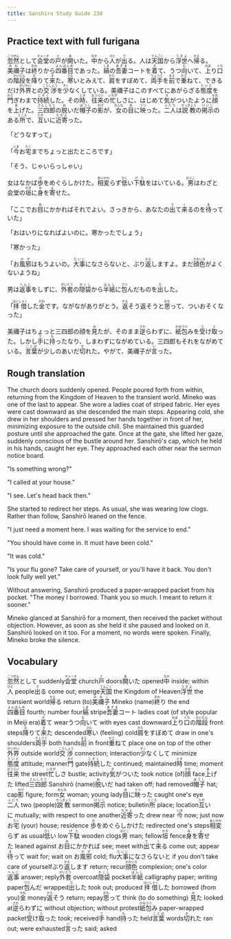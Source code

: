 ```yaml
---
title: Sanshiro Study Guide 238
---
```


## Practice text with full furigana

<p>
<ruby><rb>忽然</rb><rt>こつぜん</rt></ruby>として<ruby><rb>会堂</rb><rt>チャーチ</rt></ruby>の<ruby><rb>戸</rb><rt>と</rt></ruby>が<ruby><rb>開</rb><rt>あ</rt></ruby>いた。<ruby><rb>中</rb><rt>なか</rt></ruby>から<ruby><rb>人</rb><rt>ひと</rt></ruby>が<ruby><rb>出</rb><rt>で</rt></ruby>る。人は<ruby><rb>天国</rb><rt>てんごく</rt></ruby>から<ruby><rb>浮世</rb><rt>うきよ</rt></ruby>へ<ruby><rb>帰</rb><rt>かえ</rt></ruby>る。<ruby><rb>美禰子</rb><rt>みねこ</rt></ruby>は<ruby><rb>終</rb><rt>おわ</rt></ruby>りから<ruby><rb>四番目</rb><rt>よんばんめ</rt></ruby>であった。<ruby><rb>縞</rb><rt>しま</rt></ruby>の<ruby><rb>吾妻</rb><rt>あずま</rt></ruby>コートを<ruby><rb>着</rb><rt>き</rt></ruby>て、うつ<ruby><rb>向</rb><rt>む</rt></ruby>いて、<ruby><rb>上</rb><rt>のぼ</rt></ruby>り<ruby><rb>口</rb><rt>ぐち</rt></ruby>の<ruby><rb>階段</rb><rt>かいだん</rt></ruby>を<ruby><rb>降</rb><rt>お</rt></ruby>りて<ruby><rb>来</rb><rt>き</rt></ruby>た。<ruby><rb>寒</rb><rt>さむ</rt></ruby>いとみえて、<ruby><rb>肩</rb><rt>かた</rt></ruby>をすぼめて、<ruby><rb>両手</rb><rt>りょうて</rt></ruby>を<ruby><rb>前</rb><rt>まえ</rt></ruby>で<ruby><rb>重</rb><rt>かさ</rt></ruby>ねて、できるだけ<ruby><rb>外界</rb><rt>がいかい</rt></ruby>との<ruby><rb>交渉</rb><rt>こうしょう</rt></ruby>を<ruby><rb>少</rb><rt>すく</rt></ruby>なくしている。美禰子はこのすべてにあがらざる<ruby><rb>態度</rb><rt>たいど</rt></ruby>を<ruby><rb>門</rb><rt>かど</rt></ruby>ぎわまで<ruby><rb>持続</rb><rt>じぞく</rt></ruby>した。その<ruby><rb>時</rb><rt>とき</rt></ruby>、<ruby><rb>往来</rb><rt>おうらい</rt></ruby>の<ruby><rb>忙</rb><rt>いそが</rt></ruby>しさに、はじめて<ruby><rb>気</rb><rt>き</rt></ruby>がついたように<ruby><rb>顔</rb><rt>かお</rt></ruby>を<ruby><rb>上</rb><rt>あ</rt></ruby>げた。<ruby><rb>三四郎</rb><rt>さんしろう</rt></ruby>の<ruby><rb>脱</rb><rt>ぬ</rt></ruby>いだ<ruby><rb>帽子</rb><rt>ぼうし</rt></ruby>の<ruby><rb>影</rb><rt>かげ</rt></ruby>が、<ruby><rb>女</rb><rt>おんな</rt></ruby>の<ruby><rb>目</rb><rt>め</rt></ruby>に<ruby><rb>映</rb><rt>うつ</rt></ruby>った。<ruby><rb>二人</rb><rt>ふたり</rt></ruby>は<ruby><rb>説教</rb><rt>せっきょう</rt></ruby>の<ruby><rb>掲示</rb><rt>けいじ</rt></ruby>のある<ruby><rb>所</rb><rt>ところ</rt></ruby>で、<ruby><rb>互</rb><rt>たが</rt></ruby>いに<ruby><rb>近寄</rb><rt>ちかよ</rt></ruby>った。
</p>

<p>「どうなすって」</p>
<p>
「<ruby><rb>今</rb><rt>いま</rt></ruby>お<ruby><rb>宅</rb><rt>たく</rt></ruby>までちょっと出たところです」
</p>

<p>「そう、じゃいらっしゃい」</p>
<p>
女はなかば<ruby><rb>歩</rb><rt>ほ</rt></ruby>をめぐらしかけた。<ruby><rb>相変</rb><rt>あいかわ</rt></ruby>らず<ruby><rb>低</rb><rt>ひく</rt></ruby>い<ruby><rb>下駄</rb><rt>げた</rt></ruby>をはいている。<ruby><rb>男</rb><rt>おとこ</rt></ruby>はわざと会堂の<ruby><rb>垣</rb><rt>かき</rt></ruby>に<ruby><rb>身</rb><rt>み</rt></ruby>を<ruby><rb>寄</rb><rt>よ</rt></ruby>せた。
</p>

<p>
「ここでお<ruby><rb>目</rb><rt>め</rt></ruby>にかかればそれでよい。さっきから、あなたの<ruby><rb>出</rb><rt>で</rt></ruby>て<ruby><rb>来</rb><rt>く</rt></ruby>るのを<ruby><rb>待</rb><rt>ま</rt></ruby>っていた」
</p>

<p>「おはいりになればよいのに。寒かったでしょう」</p>
<p>「寒かった」</p>
<p>
「お<ruby><rb>風邪</rb><rt>かぜ</rt></ruby>はもうよいの。<ruby><rb>大事</rb><rt>だいじ</rt></ruby>になさらないと、ぶり<ruby><rb>返</rb><rt>かえ</rt></ruby>しますよ。まだ<ruby><rb>顔色</rb><rt>かおいろ</rt></ruby>がよくないようね」
</p>

<p>
男は<ruby><rb>返事</rb><rt>へんじ</rt></ruby>をしずに、<ruby><rb>外套</rb><rt>がいとう</rt></ruby>の<ruby><rb>隠袋</rb><rt>かくし</rt></ruby>から<ruby><rb>半紙</rb><rt>はんし</rt></ruby>に<ruby><rb>包</rb><rt>つつ</rt></ruby>んだものを<ruby><rb>出</rb><rt>だ</rt></ruby>した。
</p>

<p>
「<ruby><rb>拝借</rb><rt>はいしゃく</rt></ruby>した<ruby><rb>金</rb><rt>かね</rt></ruby>です。ながながありがとう。<ruby><rb>返</rb><rt>かえ</rt></ruby>そう返そうと<ruby><rb>思</rb><rt>おも</rt></ruby>って、ついおそくなった」
</p>

<p>
美禰子はちょっと三四郎の顔を<ruby><rb>見</rb><rt>み</rt></ruby>たが、そのまま<ruby><rb>逆</rb><rt>さか</rt></ruby>らわずに、<ruby><rb>紙包</rb><rt>かみづつ</rt></ruby>みを<ruby><rb>受</rb><rt>う</rt></ruby>け<ruby><rb>取</rb><rt>と</rt></ruby>った。しかし<ruby><rb>手</rb><rt>て</rt></ruby>に<ruby><rb>持</rb><rt>も</rt></ruby>ったなり、しまわずにながめている。三四郎もそれをながめている。<ruby><rb>言葉</rb><rt>ことば</rt></ruby>が少しのあいだ<ruby><rb>切</rb><rt>き</rt></ruby>れた。やがて、美禰子が<ruby><rb>言</rb><rt>い</rt></ruby>った。
</p>


## Rough translation

The church doors suddenly opened. People poured forth from within, returning from the Kingdom of Heaven to the transient world. Mineko was one of the last to appear. She wore a ladies coat of striped fabric. Her eyes were cast downward as she descended the main steps. Appearing cold, she drew in her shoulders and pressed her hands together in front of her, minimizing exposure to the outside chill. She maintained this guarded posture until she approached the gate. Once at the gate, she lifted her gaze, suddenly conscious of the bustle around her. Sanshirō's cap, which he held in his hands, caught her eye. They approached each other near the sermon notice board.

"Is something wrong?"

"I called at your house."

"I see. Let's head back then."

She started to redirect her steps. As usual, she was wearing low clogs. Rather than follow, Sanshirō leaned on the fence.

"I just need a moment here. I was waiting for the service to end."

"You should have come in. It must have been cold."

"It was cold."

"Is your flu gone? Take care of yourself, or you'll have it back. You don't look fully well yet."

Without answering, Sanshirō produced a paper-wrapped packet from his pocket. "The money I borrowed. Thank you so much. I meant to return it sooner."

Mineko glanced at Sanshirō for a moment, then received the packet without objection. However, as soon as she held it she paused and looked on it. Sanshirō looked on it too. For a moment, no words were spoken. Finally, Mineko broke the silence.      


## Vocabulary

<p>
<span class="vocabstudy"><ruby><rb>忽然</rb><rt>こつぜん</rt></ruby>として&nbsp;suddenly</span><span class="vocabstudy"><ruby><rb>会堂</rb><rt>チャーチ</rt></ruby>&nbsp;church</span><span class="vocabstudy"><ruby><rb>戸</rb><rt>と</rt></ruby>&nbsp;doors</span><span class="vocabstudy"><ruby><rb>開</rb><rt>あ</rt></ruby>いた&nbsp;opened</span><span class="vocabstudy"><ruby><rb>中</rb><rt>なか</rt></ruby>&nbsp;inside; within</span><span class="vocabstudy"><ruby><rb>人</rb><rt>ひと</rt></ruby>&nbsp;people</span><span class="vocabstudy"><ruby><rb>出</rb><rt>で</rt></ruby>る&nbsp;come out; emerge</span><span class="vocabstudy"><ruby><rb>天国</rb><rt>てんごく</rt></ruby>&nbsp;the Kingdom of Heaven</span><span class="vocabstudy"><ruby><rb>浮世</rb><rt>うきよ</rt></ruby>&nbsp;the transient world</span><span class="vocabstudy"><ruby><rb>帰</rb><rt>かえ</rt></ruby>る&nbsp;return (to)</span><span class="vocabstudy"><ruby><rb>美禰子</rb><rt>みねこ</rt></ruby>&nbsp;Mineko (name)</span><span class="vocabstudy"><ruby><rb>終</rb><rt>おわ</rt></ruby>り&nbsp;the end</span><span class="vocabstudy"><ruby><rb>四番目</rb><rt>よんばんめ</rt></ruby>&nbsp;fourth; number four</span><span class="vocabstudy"><ruby><rb>縞</rb><rt>しま</rt></ruby>&nbsp;stripe</span><span class="vocabstudy"><ruby><rb>吾妻</rb><rt>あずま</rt></ruby>コート&nbsp;ladies coat (of style popular in Meiji era)</span><span class="vocabstudy"><ruby><rb>着</rb><rt>き</rt></ruby>て&nbsp;wear</span><span class="vocabstudy">うつ<ruby><rb>向</rb><rt>む</rt></ruby>いて&nbsp;with eyes cast downward</span><span class="vocabstudy"><ruby><rb>上</rb><rt>のぼ</rt></ruby>り<ruby><rb>口</rb><rt>ぐち</rt></ruby>の<ruby><rb>階段</rb><rt>かいだん</rt></ruby>&nbsp;front steps</span><span class="vocabstudy"><ruby><rb>降</rb><rt>お</rt></ruby>りて<ruby><rb>来</rb><rt>き</rt></ruby>た&nbsp;descended</span><span class="vocabstudy"><ruby><rb>寒</rb><rt>さむ</rt></ruby>い&nbsp;(feeling) cold</span><span class="vocabstudy"><ruby><rb>肩</rb><rt>かた</rt></ruby>をすぼめて&nbsp;draw in one's shoulders</span><span class="vocabstudy"><ruby><rb>両手</rb><rt>りょうて</rt></ruby>&nbsp;both hands</span><span class="vocabstudy"><ruby><rb>前</rb><rt>まえ</rt></ruby>&nbsp;in front</span><span class="vocabstudy"><ruby><rb>重</rb><rt>かさ</rt></ruby>ねて&nbsp;place one on top of the other</span><span class="vocabstudy"><ruby><rb>外界</rb><rt>がいかい</rt></ruby>&nbsp;outside world</span><span class="vocabstudy"><ruby><rb>交渉</rb><rt>こうしょう</rt></ruby>&nbsp;connection; interaction</span><span class="vocabstudy"><ruby><rb>少</rb><rt>すく</rt></ruby>なくして&nbsp;minimize</span><span class="vocabstudy"><ruby><rb>態度</rb><rt>たいど</rt></ruby>&nbsp;attitude; manner</span><span class="vocabstudy"><ruby><rb>門</rb><rt>かど</rt></ruby>&nbsp;gate</span><span class="vocabstudy"><ruby><rb>持続</rb><rt>じぞく</rt></ruby>した&nbsp;continued; maintained</span><span class="vocabstudy"><ruby><rb>時</rb><rt>とき</rt></ruby>&nbsp;time; moment</span><span class="vocabstudy"><ruby><rb>往来</rb><rt>おうらい</rt></ruby>&nbsp;the street</span><span class="vocabstudy"><ruby><rb>忙</rb><rt>いそが</rt></ruby>しさ&nbsp;bustle; activity</span><span class="vocabstudy"><ruby><rb>気</rb><rt>き</rt></ruby>がついた&nbsp;took notice (of)</span><span class="vocabstudy"><ruby><rb>顔</rb><rt>かお</rt></ruby>&nbsp;face</span><span class="vocabstudy"><ruby><rb>上</rb><rt>あ</rt></ruby>げた&nbsp;lifted</span><span class="vocabstudy"><ruby><rb>三四郎</rb><rt>さんしろう</rt></ruby>&nbsp;Sanshirō (name)</span><span class="vocabstudy"><ruby><rb>脱</rb><rt>ぬ</rt></ruby>いだ&nbsp;had taken off; had removed</span><span class="vocabstudy"><ruby><rb>帽子</rb><rt>ぼうし</rt></ruby>&nbsp;hat; cap</span><span class="vocabstudy"><ruby><rb>影</rb><rt>かげ</rt></ruby>&nbsp;figure; form</span><span class="vocabstudy"><ruby><rb>女</rb><rt>おんな</rt></ruby>&nbsp;woman; young lady</span><span class="vocabstudy"><ruby><rb>目</rb><rt>め</rt></ruby>に<ruby><rb>映</rb><rt>うつ</rt></ruby>った&nbsp;caught one's eye</span><span class="vocabstudy"><ruby><rb>二人</rb><rt>ふたり</rt></ruby>&nbsp;two (people)</span><span class="vocabstudy"><ruby><rb>説教</rb><rt>せっきょう</rt></ruby>&nbsp;sermon</span><span class="vocabstudy"><ruby><rb>掲示</rb><rt>けいじ</rt></ruby>&nbsp;notice; bulletin</span><span class="vocabstudy"><ruby><rb>所</rb><rt>ところ</rt></ruby>&nbsp;place; location</span><span class="vocabstudy"><ruby><rb>互</rb><rt>たが</rt></ruby>いに&nbsp;mutually; with respect to one another</span><span class="vocabstudy"><ruby><rb>近寄</rb><rt>ちかよ</rt></ruby>った&nbsp;drew near</span>
<span class="vocabstudy"><ruby><rb>今</rb><rt>いま</rt></ruby>&nbsp;now; just now</span><span class="vocabstudy">お<ruby><rb>宅</rb><rt>たく</rt></ruby>&nbsp;(your) house; residence</span>
<span class="vocabstudy"><ruby><rb>歩</rb><rt>ほ</rt></ruby>をめぐらしかけた&nbsp;redirected one's steps</span><span class="vocabstudy"><ruby><rb>相変</rb><rt>あいかわ</rt></ruby>らず&nbsp;as usual</span><span class="vocabstudy"><ruby><rb>低</rb><rt>ひく</rt></ruby>い&nbsp;low</span><span class="vocabstudy"><ruby><rb>下駄</rb><rt>げた</rt></ruby>&nbsp;wooden clogs</span><span class="vocabstudy"><ruby><rb>男</rb><rt>おとこ</rt></ruby>&nbsp;man; fellow</span><span class="vocabstudy"><ruby><rb>垣</rb><rt>かき</rt></ruby>&nbsp;fence</span><span class="vocabstudy"><ruby><rb>身</rb><rt>み</rt></ruby>を<ruby><rb>寄</rb><rt>よ</rt></ruby>せた&nbsp;leaned against</span>
<span class="vocabstudy">お<ruby><rb>目</rb><rt>め</rt></ruby>にかかれば&nbsp;see; meet with</span><span class="vocabstudy"><ruby><rb>出</rb><rt>で</rt></ruby>て<ruby><rb>来</rb><rt>く</rt></ruby>る&nbsp;come out; appear</span><span class="vocabstudy"><ruby><rb>待</rb><rt>ま</rt></ruby>って&nbsp;wait for; wait on</span>
<span class="vocabstudy">お<ruby><rb>風邪</rb><rt>かぜ</rt></ruby>&nbsp;cold; flu</span><span class="vocabstudy"><ruby><rb>大事</rb><rt>だいじ</rt></ruby>になさらないと&nbsp;if you don't take care of yourself</span><span class="vocabstudy">ぶり<ruby><rb>返</rb><rt>かえ</rt></ruby>します&nbsp;return; recur</span><span class="vocabstudy"><ruby><rb>顔色</rb><rt>かおいろ</rt></ruby>&nbsp;complexion; one's color</span>
<span class="vocabstudy"><ruby><rb>返事</rb><rt>へんじ</rt></ruby>&nbsp;answer; reply</span><span class="vocabstudy"><ruby><rb>外套</rb><rt>がいとう</rt></ruby>&nbsp;overcoat</span><span class="vocabstudy"><ruby><rb>隠袋</rb><rt>かくし</rt></ruby>&nbsp;pocket</span><span class="vocabstudy"><ruby><rb>半紙</rb><rt>はんし</rt></ruby>&nbsp;calligraphy paper; writing paper</span><span class="vocabstudy"><ruby><rb>包</rb><rt>つつ</rt></ruby>んだ&nbsp;wrapped</span><span class="vocabstudy"><ruby><rb>出</rb><rt>だ</rt></ruby>した&nbsp;took out; produced</span>
<span class="vocabstudy"><ruby><rb>拝借</rb><rt>はいしゃく</rt></ruby>した&nbsp;borrowed (from you)</span><span class="vocabstudy"><ruby><rb>金</rb><rt>かね</rt></ruby>&nbsp;money</span><span class="vocabstudy"><ruby><rb>返</rb><rt>かえ</rt></ruby>そう&nbsp;return; repay</span><span class="vocabstudy"><ruby><rb>思</rb><rt>おも</rt></ruby>って&nbsp;think (to do something)</span>
<span class="vocabstudy"><ruby><rb>見</rb><rt>み</rt></ruby>た&nbsp;looked at</span><span class="vocabstudy"><ruby><rb>逆</rb><rt>さか</rt></ruby>らわずに&nbsp;without objection; without protest</span><span class="vocabstudy"><ruby><rb>紙包</rb><rt>かみづつ</rt></ruby>み&nbsp;paper-wrapped packet</span><span class="vocabstudy"><ruby><rb>受</rb><rt>う</rt></ruby>け<ruby><rb>取</rb><rt>と</rt></ruby>った&nbsp;took; received</span><span class="vocabstudy"><ruby><rb>手</rb><rt>て</rt></ruby>&nbsp;hand</span><span class="vocabstudy"><ruby><rb>持</rb><rt>も</rt></ruby>った&nbsp;held</span><span class="vocabstudy"><ruby><rb>言葉</rb><rt>ことば</rt></ruby>&nbsp;words</span><span class="vocabstudy"><ruby><rb>切</rb><rt>き</rt></ruby>れた&nbsp;ran out; were exhausted</span><span class="vocabstudy"><ruby><rb>言</rb><rt>い</rt></ruby>った&nbsp;said; asked</span>
</p>

